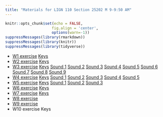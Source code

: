 ```yaml
---
title: "Materials for LIGN 110 Section 25202 M 9-9:50 AM"
---
```



```r
knitr::opts_chunk$set(echo = FALSE,
                     fig.align = 'center',
                     options(warn=-1))
suppressMessages(library(rmarkdown))
suppressMessages(library(knitr))
suppressMessages(library(tidyverse))

```



* [W1 exercise](file/lign110/Week1_9amSection_YC.docx) [Keys](file/lign110/Week1_9amSection_YC_with_keys.docx)
* [W2 exercise](file/lign110/Week2_LIGN110Section25202_YC.pdf) [Keys](file/lign110/Week2_LIGN110Section25202_YC_with_keys.pdf)
* [W3 exercise](file/lign110/Week3_LIGN110Section25202_YC.pdf) [Keys](file/lign110/Week3_LIGN110Section25202_YC_with_keys.pdf) [Sound 1](file/lign110/W3_sound/Sound_1.wav) [Sound 2](file/lign110/W3_sound/Sound_2.wav) [Sound 3](file/lign110/W3_sound/Sound_3.wav) [Sound 4](file/lign110/W3_sound/Sound_4.wav) [Sound 5](file/lign110/W3_sound/Sound_5.wav) [Sound 6](file/lign110/W3_sound/Sound_6.wav) [Sound 7](file/lign110/W3_sound/Sound_7.wav) [Sound 8](file/lign110/W3_sound/Sound_8.wav) [Sound 9](file/lign110/W3_sound/Sound_9.wav)
* [W4 exercise](file/lign110/Week4_LIGN110Section25202_YC.pdf) [Keys](file/lign110/Week4_LIGN110Section25202_YC_with_keys.pdf) [Sound 1](file/lign110/W4_sound/Sound_1.wav) [Sound 2](file/lign110/W4_sound/Sound_2.wav) [Sound 3](file/lign110/W4_sound/Sound_3.wav) [Sound 4](file/lign110/W4_sound/Sound_4.wav) [Sound 5](file/lign110/W4_sound/Sound_5.wav)
* [W5 exercise](file/lign110/Week5_LIGN110Section25202_YC.pdf) [Keys](file/lign110/Week5_LIGN110Section25202_YC_with_keys.pdf) [Sound 1](file/lign110/W5_sound/Sound_1.wav) [Sound 2](file/lign110/W5_sound/Sound_2.wav) [Sound 3](file/lign110/W5_sound/Sound_3.wav)
* [W6 exercise](file/lign110/Week6_LIGN110Section25202_YC.pdf) [Keys](file/lign110/Week6_LIGN110Section25202_YC_with_keys.pdf)
* [W7 exercise](file/lign110/Week7_LIGN110Section25202_YC.pdf) [Keys](file/lign110/Week7_LIGN110Section25202_YC_with_keys.pdf)
* [W8 exercise](file/lign110/Week8_LIGN110Section25202_YC.pdf)
* [W9 exercise](file/lign110/Week9_LIGN110Section25202_YC.pdf)
* W10 exercise Keys







